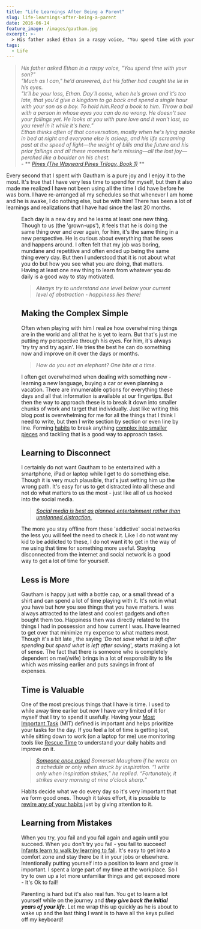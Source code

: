 ```yaml
---
title: "Life Learnings After Being a Parent"
slug: life-learnings-after-being-a-parent
date: 2016-06-14
feature_image: /images/gautham.jpg
excerpt: >-
  > His father asked Ethan in a raspy voice, "You spend time with your son?"   "Much as I can," he’d answered, but his father had caught the lie...
tags:
  - Life
---
```

> _His father asked Ethan in a raspy voice, "You spend time with your son?"_  
_"Much as I can," he’d answered, but his father had caught the lie in his eyes._  
_"It’ll be your loss, Ethan. Day'll come, when he’s grown and it’s too late, that you'd give a kingdom to go back and spend a single hour with your son as a boy. To hold him.Read a book to him. Throw a ball with a person in whose eyes you can do no wrong. He doesn't see your failings yet. He looks at you with pure love and it won't last, so you revel in it while it's here."_  
_Ethan thinks often of that conversation, mostly when he's lying awake in bed at night and everyone else is asleep, and his life screaming past at the speed of light—the weight of bills and the future and his prior failings and all these moments he's missing—all the lost joy—perched like a boulder on his chest._  
\- \*\* _[Pines (The Wayward Pines Trilogy, Book 1)](http://amzn.to/1YdxuYm)_ \*\*

Every second that I spent with Gautham is a pure joy and I enjoy it to the most. It's true that I have very less time to spend for myself, but then it also made me realized I have not been using all the time I did have before he was born. I have re-arranged all my schedules so that whenever I am home and he is awake, I do nothing else, but be with him! There has been a lot of learnings and realizations that I have had since the last 20 months.

<Figure src="/images/gautham.jpg" caption="## **Curiosity is what keeps us going**" />

Each day is a new day and he learns at least one new thing. Though to us (the 'grown-ups'), it feels that he is doing the same thing over and over again, for him, it's the same thing in a new perspective. He is curious about everything that he sees and happens around. I often felt that my job was boring, mundane and repetitive and often ended up being the same thing every day. But then I understood that it is not about what you do but how you see what you are doing, that matters. Having at least one new thing to learn from whatever you do daily is a good way to stay motivated.

> _Always try to understand one level below your current level of abstraction - happiness lies there!_

## **Making the Complex Simple**

Often when playing with him I realize how overwhelming things are in the world and all that he is yet to learn. But that's just me putting my perspective through his eyes. For him, it's always 'try try and try again'. He tries the best he can do something now and improve on it over the days or months.

> _How do you eat an elephant? One bite at a time._

I often get overwhelmed when dealing with something new - learning a new language, buying a car or even planning a vacation. There are innumerable options for everything these days and all that information is available at our fingertips. But then the way to approach these is to break it down into smaller chunks of work and target that individually. Just like writing this blog post is overwhelming for me for all the things that I think I need to write, but then I write section by section or even line by line. Forming [habits](http://amzn.to/1toWtyy) to break anything [complex into smaller pieces](http://amzn.to/1Xg6biH) and tackling that is a good way to approach tasks.

## **Learning to Disconnect**

I certainly do not want Gautham to be entertained with a smartphone, iPad or laptop while I get to do something else. Though it is very much plausible, that's just setting him up the wrong path. It's easy for us to get distracted into all these and not do what matters to us the most - just like all of us hooked into the social media.

> _[Social media is best as planned entertainment rather than unplanned distraction.](https://medium.com/life-learning/how-to-live-a-life-of-balance-and-high-productivity-bd5434a61c79#.26mh9yvec)_

The more you stay offline from these 'addictive' social networks the less you will feel the need to check it. Like I do not want my kid to be addicted to these, I do not want it to get in the way of me using that time for something more useful. Staying disconnected from the internet and social network is a good way to get a lot of time for yourself.

## **Less is More**

Gautham is happy just with a bottle cap, or a small thread of a shirt and can spend a lot of time playing with it. It's not in what you have but how you see things that you have matters. I was always attracted to the latest and coolest gadgets and often bought them too. Happiness then was directly related to the things I had in possession and how current I was. I have learned to get over that minimize my expense to what matters most. Though it's a bit late , the saying '_Do not save what is left after spending but spend what is left after saving_', starts making a lot of sense. The fact that there is someone who is completely dependent on me(/wife) brings in a lot of responsibility to life which was missing earlier and puts savings in front of expenses.

## **Time is Valuable**

One of the most precious things that I have is time. I used to while away time earlier but now I have very limited of it for myself that I try to spend it usefully. Having your [Most Important Task](http://zenhabits.net/purpose-your-day-most-important-task/) (MIT) defined is important and helps prioritize your tasks for the day. If you feel a lot of time is getting lost, while sitting down to work (on a laptop for me) use monitoring tools like [Rescue Time](https://www.rescuetime.com/) to understand your daily habits and improve on it.

> _[Someone once asked](http://quoteinvestigator.com/2013/10/30/inspire-nine/) Somerset Maugham if he wrote on a schedule or only when struck by inspiration. “I write only when inspiration strikes,” he replied. “Fortunately, it strikes every morning at nine o’clock sharp.”_

Habits decide what we do every day so it's very important that we form good ones. Though it takes effort, it is possible to [rewire any of your habits](http://charlesduhigg.com/how-habits-work/) just by giving attention to it.

## **Learning from Mistakes**

When you try, you fail and you fail again and again until you succeed. When you don't try you fail - you fail to succeed! [Infants learn to walk by learning to fall](http://www.psychologyinaction.org/2012/11/22/infants-learn-to-walk-by-learning-to-fall/). It's easy to get into a comfort zone and stay there be it in your jobs or elsewhere. Intentionally putting yourself into a position to learn and grow is important. I spent a large part of my time at the workplace. So I try to own up a lot more unfamiliar things and get exposed more - It's Ok to fail!

Parenting is hard but it's also real fun. You get to learn a lot yourself while on the journey and **_they give back the initial years of your life_**. Let me wrap this up quickly as he is about to wake up and the last thing I want is to have all the keys pulled off my keyboard!